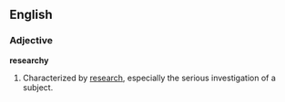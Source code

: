 ==English==

===Adjective===
'''researchy'''

# Characterized by [[research]], especially the serious investigation of a subject.
#:''{{{2|Michelle's new job is researchy.}}}''